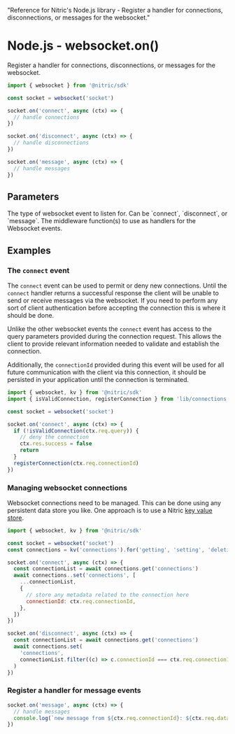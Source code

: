   "Reference for Nitric's Node.js library - Register a handler for connections, disconnections, or messages for the websocket."

# Node.js - websocket.on()

Register a handler for connections, disconnections, or messages for the websocket.

```javascript
import { websocket } from '@nitric/sdk'

const socket = websocket('socket')

socket.on('connect', async (ctx) => {
  // handle connections
})

socket.on('disconnect', async (ctx) => {
  // handle disconnections
})

socket.on('message', async (ctx) => {
  // handle messages
})
```

## Parameters

<Properties>
  <Property name="eventType" required type="string">
    The type of websocket event to listen for. Can be `connect`, `disconnect`,
    or `message`.
  </Property>
  <Property name="middleware" required type="WebsocketMiddleware<T>">
    The middleware function(s) to use as handlers for the Websocket events.
  </Property>
</Properties>

## Examples

### The `connect` event

The `connect` event can be used to permit or deny new connections. Until the `connect` handler returns a successful response the client will be unable to send or receive messages via the websocket. If you need to perform any sort of client authentication before accepting the connection this is where it should be done.

Unlike the other websocket events the `connect` event has access to the query parameters provided during the connection request. This allows the client to provide relevant information needed to validate and establish the connection.

Additionally, the `connectionId` provided during this event will be used for all future communication with the client via this connection, it should be persisted in your application until the connection is terminated.

```javascript
import { websocket, kv } from '@nitric/sdk'
import { isValidConnection, registerConnection } from 'lib/connections'

const socket = websocket('socket')

socket.on('connect', async (ctx) => {
  if (!isValidConnection(ctx.req.query)) {
    // deny the connection
    ctx.res.success = false
    return
  }
  registerConnection(ctx.req.connectionId)
})
```

### Managing websocket connections

Websocket connections need to be managed. This can be done using any persistent data store you like. One approach is to use a Nitric [key value store](/keyvalue).

```javascript
import { websocket, kv } from '@nitric/sdk'

const socket = websocket('socket')
const connections = kv('connections').for('getting', 'setting', 'deleting')

socket.on('connect', async (ctx) => {
  const connectionList = await connections.get('connections')
  await connections..set('connections', [
    ...connectionList,
    {
      // store any metadata related to the connection here
      connectionId: ctx.req.connectionId,
    },
  ])
})

socket.on('disconnect', async (ctx) => {
  const connectionList = await connections.get('connections')
  await connections.set(
    'connections',
    connectionList.filter((c) => c.connectionId === ctx.req.connectionId)
  )
})
```

### Register a handler for message events

```javascript
socket.on('message', async (ctx) => {
  // handle messages
  console.log(`new message from ${ctx.req.connectionId}: ${ctx.req.data}`)
})
```
